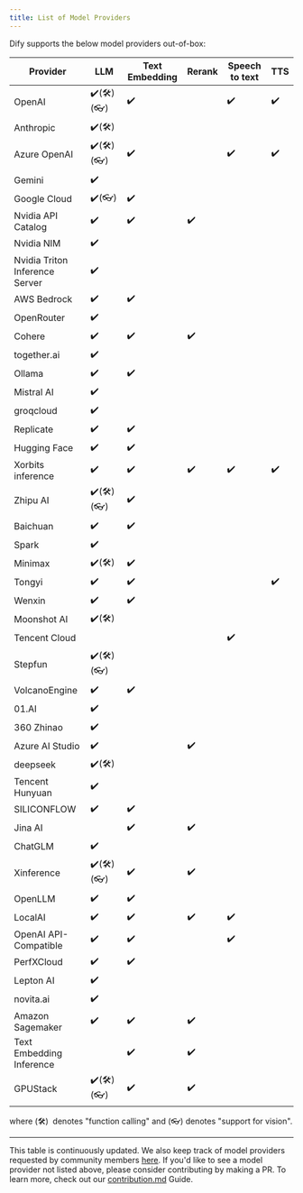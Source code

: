 ```yaml
---
title: List of Model Providers
---
```


Dify supports the below model providers out-of-box:

<table>
  <thead>
    <tr>
      <th>Provider</th>
      <th>LLM</th>
      <th>Text Embedding</th>
      <th>Rerank</th>
      <th>Speech to text</th>
      <th>TTS</th>
    </tr>
  </thead>
  <tbody>
    <tr>
      <td>OpenAI</td>
      <td>✔️(🛠️)(👓)</td>
      <td>✔️</td>
      <td></td>
      <td>✔️</td>
      <td>✔️</td>
    </tr>
    <tr>
      <td>Anthropic</td>
      <td>✔️(🛠️)</td>
      <td></td>
      <td></td>
      <td></td>
      <td></td>
    </tr>
    <tr>
      <td>Azure OpenAI</td>
      <td>✔️(🛠️)(👓)</td>
      <td>✔️</td>
      <td></td>
      <td>✔️</td>
      <td>✔️</td>
    </tr>
    <tr>
      <td>Gemini</td>
      <td>✔️</td>
      <td></td>
      <td></td>
      <td></td>
      <td></td>
    </tr>
    <tr>
      <td>Google Cloud</td>
      <td>✔️(👓)</td>
      <td>✔️</td>
      <td></td>
      <td></td>
      <td></td>
    </tr>
    <tr>
      <td>Nvidia API Catalog</td>
      <td>✔️</td>
      <td>✔️</td>
      <td>✔️</td>
      <td></td>
      <td></td>
    </tr>
    <tr>
      <td>Nvidia NIM</td>
      <td>✔️</td>
      <td></td>
      <td></td>
      <td></td>
      <td></td>
    </tr>
    <tr>
      <td>Nvidia Triton Inference Server</td>
      <td>✔️</td>
      <td></td>
      <td></td>
      <td></td>
      <td></td>
    </tr>
    <tr>
      <td>AWS Bedrock</td>
      <td>✔️</td>
      <td>✔️</td>
      <td></td>
      <td></td>
      <td></td>
    </tr>
    <tr>
      <td>OpenRouter</td>
      <td>✔️</td>
      <td></td>
      <td></td>
      <td></td>
      <td></td>
    </tr>
    <tr>
      <td>Cohere</td>
      <td>✔️</td>
      <td>✔️</td>
      <td>✔️</td>
      <td></td>
      <td></td>
    </tr>
    <tr>
      <td>together.ai</td>
      <td>✔️</td>
      <td></td>
      <td></td>
      <td></td>
      <td></td>
    </tr>
    <tr>
      <td>Ollama</td>
      <td>✔️</td>
      <td>✔️</td>
      <td></td>
      <td></td>
      <td></td>
    </tr>
    <tr>
      <td>Mistral AI</td>
      <td>✔️</td>
      <td></td>
      <td></td>
      <td></td>
      <td></td>
    </tr>
    <tr>
      <td>groqcloud</td>
      <td>✔️</td>
      <td></td>
      <td></td>
      <td></td>
      <td></td>
    </tr>
    <tr>
      <td>Replicate</td>
      <td>✔️</td>
      <td>✔️</td>
      <td></td>
      <td></td>
      <td></td>
    </tr>
    <tr>
      <td>Hugging Face</td>
      <td>✔️</td>
      <td>✔️</td>
      <td></td>
      <td></td>
      <td></td>
    </tr>
    <tr>
      <td>Xorbits inference</td>
      <td>✔️</td>
      <td>✔️</td>
      <td>✔️</td>
      <td>✔️</td>
      <td>✔️</td>
    </tr>
    <tr>
      <td>Zhipu AI</td>
      <td>✔️(🛠️)(👓)</td>
      <td>✔️</td>
      <td></td>
      <td></td>
      <td></td>
    </tr>
    <tr>
      <td>Baichuan</td>
      <td>✔️</td>
      <td>✔️</td>
      <td></td>
      <td></td>
      <td></td>
    </tr>
    <tr>
      <td>Spark</td>
      <td>✔️</td>
      <td></td>
      <td></td>
      <td></td>
      <td></td>
    </tr>
    <tr>
      <td>Minimax</td>
      <td>✔️(🛠️)</td>
      <td>✔️</td>
      <td></td>
      <td></td>
      <td></td>
    </tr>
    <tr>
      <td>Tongyi</td>
      <td>✔️</td>
      <td>✔️</td>
      <td></td>
      <td></td>
      <td>✔️</td>
    </tr>
    <tr>
      <td>Wenxin</td>
      <td>✔️</td>
      <td>✔️</td>
      <td></td>
      <td></td>
      <td></td>
    </tr>
    <tr>
      <td>Moonshot AI</td>
      <td>✔️(🛠️)</td>
      <td></td>
      <td></td>
      <td></td>
      <td></td>
    </tr>
    <tr>
      <td>Tencent Cloud</td>
      <td></td>
      <td></td>
      <td></td>
      <td>✔️</td>
      <td></td>
    </tr>
    <tr>
      <td>Stepfun</td>
      <td>✔️(🛠️)(👓)</td>
      <td></td>
      <td></td>
      <td></td>
      <td></td>
    </tr>
    <tr>
      <td>VolcanoEngine</td>
      <td>✔️</td>
      <td>✔️</td>
      <td></td>
      <td></td>
      <td></td>
    </tr>
    <tr>
      <td>01.AI</td>
      <td>✔️</td>
      <td></td>
      <td></td>
      <td></td>
      <td></td>
    </tr>
    <tr>
      <td>360 Zhinao</td>
      <td>✔️</td>
      <td></td>
      <td></td>
      <td></td>
      <td></td>
    </tr>
    <tr>
      <td>Azure AI Studio</td>
      <td>✔️</td>
      <td></td>
      <td>✔️</td>
      <td></td>
      <td></td>
    </tr>
    <tr>
      <td>deepseek</td>
      <td>✔️(🛠️)</td>
      <td></td>
      <td></td>
      <td></td>
      <td></td>
    </tr>
    <tr>
      <td>Tencent Hunyuan</td>
      <td>✔️</td>
      <td></td>
      <td></td>
      <td></td>
      <td></td>
    </tr>
    <tr>
      <td>SILICONFLOW</td>
      <td>✔️</td>
      <td>✔️</td>
      <td></td>
      <td></td>
      <td></td>
    </tr>
    <tr>
      <td>Jina AI</td>
      <td></td>
      <td>✔️</td>
      <td>✔️</td>
      <td></td>
      <td></td>
    </tr>
    <tr>
      <td>ChatGLM</td>
      <td>✔️</td>
      <td></td>
      <td></td>
      <td></td>
      <td></td>
    </tr>
    <tr>
      <td>Xinference</td>
      <td>✔️(🛠️)(👓)</td>
      <td>✔️</td>
      <td>✔️</td>
      <td></td>
      <td></td>
    </tr>
    <tr>
      <td>OpenLLM</td>
      <td>✔️</td>
      <td>✔️</td>
      <td></td>
      <td></td>
      <td></td>
    </tr>
    <tr>
      <td>LocalAI</td>
      <td>✔️</td>
      <td>✔️</td>
      <td>✔️</td>
      <td>✔️</td>
      <td></td>
    </tr>
    <tr>
      <td>OpenAI API-Compatible</td>
      <td>✔️</td>
      <td>✔️</td>
      <td></td>
      <td>✔️</td>
      <td></td>
    </tr>
    <tr>
      <td>PerfXCloud</td>
      <td>✔️</td>
      <td>✔️</td>
      <td></td>
      <td></td>
      <td></td>
    </tr>
    <tr>
      <td>Lepton AI</td>
      <td>✔️</td>
      <td></td>
      <td></td>
      <td></td>
      <td></td>
    </tr>
    <tr>
      <td>novita.ai</td>
      <td>✔️</td>
      <td></td>
      <td></td>
      <td></td>
      <td></td>
    </tr>
    <tr>
      <td>Amazon Sagemaker</td>
      <td>✔️</td>
      <td>✔️</td>
      <td>✔️</td>
      <td></td>
      <td></td>
    </tr>
    <tr>
      <td>Text Embedding Inference</td>
      <td></td>
      <td>✔️</td>
      <td>✔️</td>
      <td></td>
      <td></td>
    </tr>
    <tr>
      <td>GPUStack</td>
      <td>✔️(🛠️)(👓)</td>
      <td>✔️</td>
      <td>✔️</td>
      <td></td>
      <td></td>
    </tr>
  </tbody>
</table>

where (🛠️) ︎ denotes "function calling" and (👓) denotes "support for vision".

---

This table is continuously updated. We also keep track of model providers requested by community members [here](https://github.com/langgenius/dify/discussions/categories/ideas). If you'd like to see a model provider not listed above, please consider contributing by making a PR. To learn more, check out our [contribution.md](/en/community/contribution) Guide.
